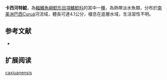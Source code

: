 {{Speciesbox
| name = 卡西河特鯰
| image = 
| image_width = 250px
| status = NE
| status_system = IUCN3.1
| genus = Tatia
| species = caxiuanensis
| authority = [[Sarmento-Soares_&_Martins-Pinheiro|Sarmento-Soares & Martins-Pinheiro]], 2008
| synonyms = 
}}
'''卡西河特鯰'''，為[[輻鰭魚綱|輻鰭魚綱]][[鯰形目|鯰形目]][[項鰭鯰科|項鰭鯰科]]的其中一[[種|種]]，為熱帶淡水魚類，分布於[[南美洲|南美洲]][[巴西|巴西]]Curuá河流域，體長可達4.1公分，棲息在底層水域，生活習性不明。
==参考文献==
*{{FishBase_species|genus=Tatia|species=caxiuanensis|year=2015|month=5}}

== 扩展阅读 ==
{{refbegin}}
{{wikispecies-inline|Tatia caxiuanensis|卡西河特鯰}}
{{refend}}
{{Taxonbar|from=Q6429682}}

[[Category:特鯰屬|caxiuanensis]]
